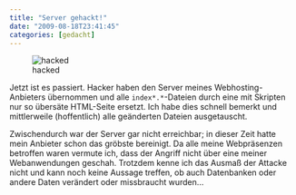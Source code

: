 ```yaml
---
title: "Server gehackt!"
date: "2009-08-18T23:41:45"
categories: [gedacht]
---
```


![hacked](/blog/wp-content/uploads/2009/08/hacked.jpg)

Jetzt ist es passiert. Hacker haben den Server meines Webhosting-Anbieters übernommen und alle `index*.*`-Dateien durch eine mit Skripten nur so übersäte HTML-Seite ersetzt. Ich habe dies schnell bemerkt und mittlerweile (hoffentlich) alle geänderten Dateien ausgetauscht.

Zwischendurch war der Server gar nicht erreichbar; in dieser Zeit hatte mein Anbieter schon das gröbste bereinigt. Da alle meine Webpräsenzen betroffen waren vermute ich, dass der Angriff nicht über eine meiner Webanwendungen geschah. Trotzdem kenne ich das Ausmaß der Attacke nicht und kann noch keine Aussage treffen, ob auch Datenbanken oder andere Daten verändert oder missbraucht wurden...
